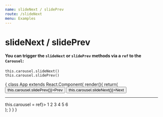 ```yaml
---
name: slideNext / slidePrev
route: /slideNext
menu: Examples
---
```



# slideNext / slidePrev
#### You can trigger the `slideNext` or `slidePrev` methods via a `ref` to the `Carousel`: 

```
this.carousel.slideNext()
this.carousel.slidePrev()
```

<Playground >
    {
        class App extends React.Component{
            render(){
                return(
                    <div>
                        <button onClick={() => this.carousel.slidePrev()}>Prev</button>
                        <button onClick={() => this.carousel.slideNext()}>Next</button>
                        <hr/>
                        <Carousel ref={ref => this.carousel = ref}>
                            <Item>1</Item>
                            <Item>2</Item>
                            <Item>3</Item>
                            <Item>4</Item>
                            <Item>5</Item>
                            <Item>6</Item>
                        </Carousel>
                    </div>
                );
            }
        }
    }

</Playground>